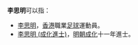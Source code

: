 '''李思明'''可以指：
* [[李思明|李思明]]，[[香港|香港]]職業[[足球|足球]]運動員。
* [[李思明_(成化進士)|李思明 (成化進士)]]，[[明朝|明朝]][[成化|成化]]十一年進士。
{{消歧義|cat=三字李姓人名消歧義}}